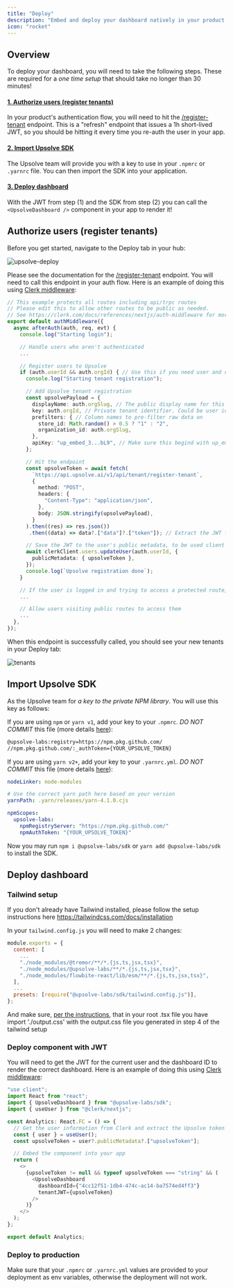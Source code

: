 ```yaml
---
title: "Deploy"
description: "Embed and deploy your dashboard natively in your product for your end-users"
icon: "rocket"
---
```


## Overview

To deploy your dashboard, you will need to take the following steps.
These are required for a _one time setup_ that should take no longer than 30 minutes!

#### [1. Authorize users (register tenants)](#authorize-users-register-tenants)

In your product's authentication flow, you will need to hit the [/register-tenant](/api-reference/endpoint/register-tenant-to-upsolve) endpoint.
This is a "refresh" endpoint that issues a 1h short-lived JWT, so you should be hitting it every time you re-auth the user in your app.

#### [2. Import Upsolve SDK](#import-upsolve-sdk)

The Upsolve team will provide you with a key to use in your `.npmrc` or `.yarnrc` file. You can then import the SDK into your application.

#### [3. Deploy dashboard](#deploy-dashboard)

With the JWT from step (1) and the SDK from step (2) you can call the `<UpsolveDashboard />` component in your app to render it!

## Authorize users (register tenants)

Before you get started, navigate to the Deploy tab in your hub:

![upsolve-deploy](/images/deploy-dashboards/upsolve-deploy.png)

Please see the documentation for the [/register-tenant](/api-reference/endpoint/register-tenant-to-upsolve) endpoint.
You will need to call this endpoint in your auth flow. Here is an example of doing this using [Clerk middleware](https://clerk.com/docs/references/nextjs/auth-middleware#use-after-auth-for-fine-grained-control):

```typescript middleware.ts
// This example protects all routes including api/trpc routes
// Please edit this to allow other routes to be public as needed.
// See https://clerk.com/docs/references/nextjs/auth-middleware for more information about configuring your Middleware
export default authMiddleware({
  async afterAuth(auth, req, evt) {
    console.log("Starting login");

    // Handle users who aren't authenticated
    ...

    // Register users to Upsolve
    if (auth.userId && auth.orgId) { // Use this if you need user and org id in your tenant
      console.log("Starting tenant registration");

      // Add Upsolve tenant registration
      const upsolvePayload = {
        displayName: auth.orgSlug, // The public display name for this tenant. Can be user's name, their org, or anything else
        key: auth.orgId, // Private tenant identifier. Could be user id, org id, or anything else
        prefilters: { // Column names to pre-filter raw data on
          store_id: Math.random() > 0.5 ? "1" : "2",
          organization_id: auth.orgSlug,
        },
        apiKey: "up_embed_3...bL9", // Make sure this begind with up_embed_
      };

      // Hit the endpoint
      const upsolveToken = await fetch(
        `https://api.upsolve.ai/v1/api/tenant/register-tenant`,
        {
          method: "POST",
          headers: {
            "Content-Type": "application/json",
          },
          body: JSON.stringify(upsolvePayload),
        }
      ).then((res) => res.json())
       .then((data) => data?.["data"]?.["token"]); // Extract the JWT from the response

      // Save the JWT to the user's public metadata, to be used client side!
      await clerkClient.users.updateUser(auth.userId, {
        publicMetadata: { upsolveToken },
      });
      console.log(`Upsolve registration done`);
    }

    // If the user is logged in and trying to access a protected route, allow them to access route
    ...

    // Allow users visiting public routes to access them
    ...
  },
});
```

When this endpoint is successfully called, you should see your new tenants in your Deploy tab:

![tenants](/images/deploy-dashboards/tenants.png)

## Import Upsolve SDK

As the Upsolve team for _a key to the private NPM library_. You will use this key as follows:

If you are using `npm` or `yarn v1`, add your key to your `.npmrc`. _DO NOT COMMIT_ this file (more details [here](https://docs.npmjs.com/using-private-packages-in-a-ci-cd-workflow#create-and-check-in-a-project-specific-npmrc-file)):

```txt .npmrc
@upsolve-labs:registry=https://npm.pkg.github.com/
//npm.pkg.github.com/:_authToken={YOUR_UPSOLVE_TOKEN}
```

If you are using `yarn v2+`, add your key to your `.yarnrc.yml`. _DO NOT COMMIT_ this file (more details [here](https://yarnpkg.com/configuration/yarnrc)):

```yml .yarnrc.yml
nodeLinker: node-modules

# Use the correct yarn path here based on your version
yarnPath: .yarn/releases/yarn-4.1.0.cjs

npmScopes:
  upsolve-labs:
    npmRegistryServer: "https://npm.pkg.github.com/"
    npmAuthToken: "{YOUR_UPSOLVE_TOKEN}"
```

Now you may run `npm i @upsolve-labs/sdk` or `yarn add @upsolve-labs/sdk` to install the SDK.

## Deploy dashboard

### Tailwind setup

If you don't already have Tailwind installed, please follow the setup instructions here https://tailwindcss.com/docs/installation

In your `tailwind.config.js` you will need to make 2 changes:

```javascript tailwind.config.js
module.exports = {
  content: [
    ...
    "./node_modules/@tremor/**/*.{js,ts,jsx,tsx}",
    "./node_modules/@upsolve-labs/**/*.{js,ts,jsx,tsx}",
    "./node_modules/flowbite-react/lib/esm/**/*.{js,ts,jsx,tsx}",
  ],
  ...
  presets: [require("@upsolve-labs/sdk/tailwind.config.js")],
};
```

And make sure, [per the instructions](https://tailwindcss.com/docs/installation), that in your root .tsx file you have import './output.css' with the output.css file you generated in step 4 of the tailwind setup

### Deploy component with JWT

You will need to get the JWT for the current user and the dashboard ID to render the correct dashboard.
Here is an example of doing this using [Clerk middleware](https://clerk.com/docs/references/nextjs/auth-middleware#use-after-auth-for-fine-grained-control):

```typescript Analytics.tsx
"use client";
import React from "react";
import { UpsolveDashboard } from "@upsolve-labs/sdk";
import { useUser } from "@clerk/nextjs";

const Analytics: React.FC = () => {
  // Get the user information from Clerk and extract the Upsolve token from the metadata
  const { user } = useUser();
  const upsolveToken = user?.publicMetadata?.["upsolveToken"];

  // Embed the component into your app
  return (
    <>
      {upsolveToken != null && typeof upsolveToken === "string" && (
        <UpsolveDashboard
          dashboardId={"4cc12f51-1db4-474c-ac14-ba7574ed4ff3"}
          tenantJWT={upsolveToken}
        />
      )}
    </>
  );
};

export default Analytics;
```

### Deploy to production

Make sure that your `.npmrc` or `.yarnrc.yml` values are provided to your deployment as env variables, otherwise the deployment will not work.
